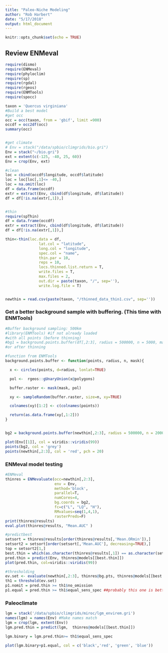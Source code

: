 ```yaml
---
title: "Paleo-Niche Modeling"
author: "Rob Harbert"
date: "5/17/2018"
output: html_document
---
```


```r
knitr::opts_chunk$set(echo = TRUE)
```

## Review ENMeval

```r
require(dismo)
require(ENMeval)
require(phyloclim)
require(sp)
require(rgdal)
require(rgeos)
require(ENMTools)
require(spocc)
```

```r
taxon = 'Quercus virginiana'
#Build a best model
#get occ
occ = occ(taxon, from = 'gbif', limit =900)
occdf = occ2df(occ)
summary(occ)


#get climate
# Env = stack("/data/spbio/climgrids/bio.gri")
Env = stack("~/bio.gri")
ext = extent(c(-125, -40, 25, 60))
Env = crop(Env, ext)

#clean
loc = cbind(occdf$longitude, occdf$latitude)
loc = loc[loc[,1]<= -40,]
loc = na.omit(loc)
df = data.frame(occdf)
extr = extract(Env, cbind(df$longitude, df$latitude))
df = df[!is.na(extr[,1]),]


#thin
require(spThin)
df = data.frame(occdf)
extr = extract(Env, cbind(df$longitude, df$latitude))
df = df[!is.na(extr[,1]),]

thin<-thin(loc.data = df, 
               lat.col = "latitude", 
               long.col = "longitude",
               spec.col = "name", 
               thin.par = 10, 
               reps = 10, 
               locs.thinned.list.return = T, 
               write.files = T, 
               max.files = 2, 
               out.dir = paste(taxon, "/", sep=''), 
               write.log.file = T)


newthin = read.csv(paste(taxon, "/thinned_data_thin1.csv", sep=''))
```

### Get a better background sample with buffering. (This time with ENMTools)

```r
#Buffer background sampling: 500km
#library(ENMTools) #if not already loaded
#with all points (before thinning)
#bg1 = background.points.buffer(df[,2:3], radius = 500000, n = 5000, mask = Env[[1]])
#or after thinning

#function from ENMTools
background.points.buffer <- function(points, radius, n, mask){

  x <- circles(points, d=radius, lonlat=TRUE)

  pol <-  rgeos::gUnaryUnion(x@polygons)

  buffer.raster <- mask(mask, pol)

  xy <- sampleRandom(buffer.raster, size=n, xy=TRUE)

  colnames(xy)[1:2] <- c(colnames(points))

  return(as.data.frame(xy[,1:2]))
}


bg2 = background.points.buffer(newthin[,2:3], radius = 500000, n = 20000, mask = Env[[1]])

plot(Env[[1]], col = viridis::viridis(99))
points(bg2, col = 'grey')
points(newthin[,2:3], col = 'red', pch = 20)
```

### ENMeval model testing

```r

#ENMeval
thinres = ENMevaluate(occ=newthin[,2:3], 
                      env = Env, 
                      method='block', 
                      parallel=T, 
                      numCores=4, 
                      bg.coords = bg2,
                      fc=c("L", "LQ", "H"), 
                      RMvalues=seq(1,4,1), 
                      rasterPreds=F)
print(thinres@results)
eval.plot(thinres@results, "Mean.AUC" )

#predictbest
setsort = thinres@results[order(thinres@results[,'Mean.ORmin']),]
setsort2 = setsort[order(setsort[,'Mean.AUC'], decreasing=TRUE),]
top = setsort2[1,]
best.thin = which(as.character(thinres@results[,1]) == as.character(setsort2[1,1]))
pred.thin = predict(Env, thinres@models[[best.thin]])
plot(pred.thin, col=viridis::viridis(99))

#thresholding
ev.set <- evaluate(newthin[,2:3], thinres@bg.pts, thinres@models[[best.thin]], Env)
th1 = threshold(ev.set)
p1.nomit = pred.thin >= th1$no_omission
p1.equal = pred.thin >= th1$equal_sens_spec ##probably this one is better


```

### Paleoclimate

```r
lgm = stack('/data/spbio/climgrids/miroc/lgm_envirem.gri')
names(lgm) = names(Env) #Make names match 
lgm = crop(lgm, extent(Env))
lgm.pred.thin = predict(lgm,  thinres@models[[best.thin]]) 

lgm.binary = lgm.pred.thin>= th1$equal_sens_spec

plot(lgm.binary+p1.equal, col = c('black','red', 'green', 'blue'))



```
